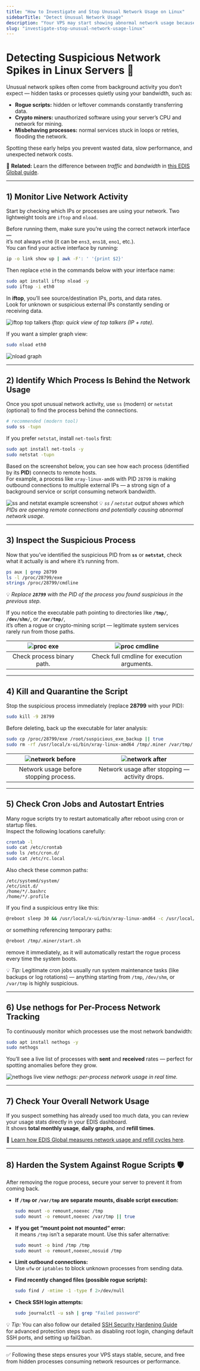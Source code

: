 ```yaml
---
title: "How to Investigate and Stop Unusual Network Usage on Linux"
sidebarTitle: "Detect Unusual Network Usage"
description: "Your VPS may start showing abnormal network usage because of hidden background processes — from rogue scripts and crypto miners to misbehaving cron jobs. Learn how to find and stop them before they impact performance."
slug: "investigate-stop-unusual-network-usage-linux"
---
```


# Detecting Suspicious Network Spikes in Linux Servers 🚨

Unusual network spikes often come from background activity you don’t expect — hidden tasks or processes quietly using your bandwidth, such as:

- **Rogue scripts:** hidden or leftover commands constantly transferring data.  
- **Crypto miners:** unauthorized software using your server’s CPU and network for mining.  
- **Misbehaving processes:** normal services stuck in loops or retries, flooding the network.

Spotting these early helps you prevent wasted data, slow performance, and unexpected network costs.
   
📘 **Related:** Learn the difference between *traffic* and *bandwidth* in [this EDIS Global guide](https://docs.edisglobal.com/faq/traffic-bandwidth/traffic-vs-bandwidth).  

---

## 1) Monitor Live Network Activity

Start by checking which IPs or processes are using your network. Two lightweight tools are `iftop` and `nload`.

Before running them, make sure you’re using the correct network interface —  
it’s not always `eth0` (it can be `ens3`, `ens18`, `eno1`, etc.).  
You can find your active interface by running:

```bash
ip -o link show up | awk -F': ' '{print $2}'
```

Then replace `eth0` in the commands below with your interface name:

```bash
sudo apt install iftop nload -y
sudo iftop -i eth0
```

In **iftop**, you’ll see source/destination IPs, ports, and data rates.  
Look for unknown or suspicious external IPs constantly sending or receiving data.

![iftop top talkers](/assets/iftop-test.png)
*iftop: quick view of top talkers (IP + rate).*

If you want a simpler graph view:

```bash
sudo nload eth0
```

![nload graph](/assets/nload-test.png)

---

## 2) Identify Which Process Is Behind the Network Usage

Once you spot unusual network activity, use `ss` (modern) or `netstat` (optional) to find the process behind the connections.

```bash
# recommended (modern tool)
sudo ss -tupn
```

If you prefer `netstat`, install `net-tools` first:

```bash
sudo apt install net-tools -y
sudo netstat -tupn
```

Based on the screenshot below, you can see how each process (identified by its **PID**) connects to remote hosts.  
For example, a process like `xray-linux-amd6` with PID `28799` is making outbound connections to multiple external IPs — a strong sign of a background service or script consuming network bandwidth.

![ss and netstat example screenshot](/assets/tunpn-tests.png)
💡 *`ss` / `netstat` output shows which PIDs are opening remote connections and potentially causing abnormal network usage.*

---

## 3) Inspect the Suspicious Process

Now that you’ve identified the suspicious PID from **`ss`** or **`netstat`**, check what it actually is and where it’s running from.

```bash
ps aux | grep 28799
ls -l /proc/28799/exe
strings /proc/28799/cmdline
```

💡 *Replace **`28799`** with the PID of the process you found suspicious in the previous step.*

If you notice the executable path pointing to directories like **`/tmp/`**, **`/dev/shm/`**, or **`/var/tmp/`**,  
it’s often a rogue or crypto-mining script — legitimate system services rarely run from those paths.

| ![proc exe](/assets/proc-exe.png) | ![proc cmdline](/assets/proc-cmdline.png) |
|:--:|:--:|
|Check process binary path.|Check full cmdline for execution arguments.|

---

## 4) Kill and Quarantine the Script

Stop the suspicious process immediately (replace **28799** with your PID):

```bash
sudo kill -9 28799
```

Before deleting, back up the executable for later analysis:

```bash
sudo cp /proc/28799/exe /root/suspicious_exe_backup || true
sudo rm -rf /usr/local/x-ui/bin/xray-linux-amd64 /tmp/.miner /var/tmp/.hidden || true
```

| ![network before](/assets/iftop-test.png) | ![network after](/assets/after-kill.png) |
|:--:|:--:|
|Network usage before stopping process.|Network usage after stopping — activity drops.|

---

## 5) Check Cron Jobs and Autostart Entries

Many rogue scripts try to restart automatically after reboot using cron or startup files.  
Inspect the following locations carefully:

```bash
crontab -l
sudo cat /etc/crontab
sudo ls /etc/cron.d/
sudo cat /etc/rc.local
```

Also check these common paths:

```text
/etc/systemd/system/
/etc/init.d/
/home/*/.bashrc
/home/*/.profile
```

If you find a suspicious entry like this:

```bash
@reboot sleep 30 && /usr/local/x-ui/bin/xray-linux-amd64 -c /usr/local/x-ui/config.json >/dev/null 2>&1 &
```

or something referencing temporary paths:

```bash
@reboot /tmp/.miner/start.sh
```

remove it immediately, as it will automatically restart the rogue process every time the system boots.

💡 *Tip:* Legitimate cron jobs usually run system maintenance tasks (like backups or log rotations) — anything starting from `/tmp`, `/dev/shm`, or `/var/tmp` is highly suspicious.

---

## 6) Use nethogs for Per-Process Network Tracking

To continuously monitor which processes use the most network bandwidth:

```bash
sudo apt install nethogs -y
sudo nethogs
```

You’ll see a live list of processes with **sent** and **received** rates — perfect for spotting anomalies before they grow.

![nethogs live view](/assets/nethogs-test.png)
*nethogs: per-process network usage in real time.*

---

## 7) Check Your Overall Network Usage

If you suspect something has already used too much data, you can review your usage stats directly in your EDIS dashboard.  
It shows **total monthly usage**, **daily graphs**, and **refill times**.

📘 [Learn how EDIS Global measures network usage and refill cycles here](https://docs.edisglobal.com/faq/traffic-bandwidth/traffic-stats-refill-explained).

---

## 8) Harden the System Against Rogue Scripts 🛡️

After removing the rogue process, secure your server to prevent it from coming back.

- **If `/tmp` or `/var/tmp` are separate mounts, disable script execution:**
  ```bash
  sudo mount -o remount,noexec /tmp
  sudo mount -o remount,noexec /var/tmp || true
  ```

- **If you get “mount point not mounted” error:**  
  it means `/tmp` isn’t a separate mount. Use this safer alternative:
  ```bash
  sudo mount -o bind /tmp /tmp
  sudo mount -o remount,noexec,nosuid /tmp
  ```

- **Limit outbound connections:**  
  Use `ufw` or `iptables` to block unknown processes from sending data.

- **Find recently changed files (possible rogue scripts):**
  ```bash
  sudo find / -mtime -1 -type f 2>/dev/null
  ```

- **Check SSH login attempts:**
  ```bash
  sudo journalctl -u ssh | grep "Failed password"
  ```

💡 *Tip:* You can also follow our detailed [SSH Security Hardening Guide](https://docs.edisglobal.com/getting-started/ssh-security-hardening-guide)  
for advanced protection steps such as disabling root login, changing default SSH ports, and setting up fail2ban.

---

✅ Following these steps ensures your VPS stays stable, secure, and free from hidden processes consuming network resources or performance.